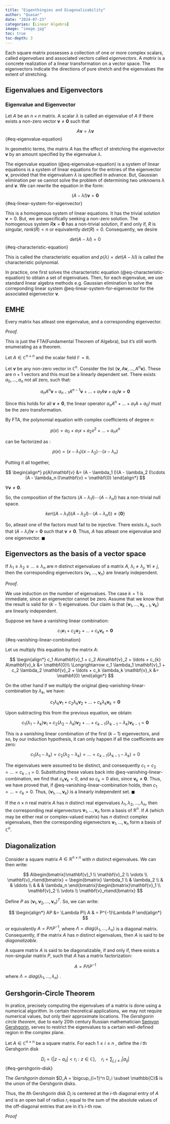 ```yaml
---
title: "Eigenthingies and Diagonalizability"
author: "Quasar"
date: "2024-07-23"
categories: [Linear Algebra]      
image: "image.jpg"
toc: true
toc-depth: 3
---
```


Each square matrix possesses a collection of one or more complex scalars, called *eigenvalues* and associated vectors called *eigenvectors*. A *matrix* is a concrete realization of a linear transformation on a vector space. The eigenvectors indicate the directions of pure stretch and the eigenvalues the extent of stretching.

## Eigenvalues and Eigenvectors

::: {#def-eigenvalue-and-eigenvector}
### Eigenvalue and Eigenvector

Let $A$ be an $n \times n$ matrix. A scalar $\lambda$ is called an eigenvalue of $A$ if there exists a non-zero vector $\mathbf{v} \neq \mathbf{0}$ such that

$$
A\mathbf{v} = \lambda \mathbf{v}
$$ {#eq-eigenvalue-equation}
:::

In geometric terms, the matrix $A$ has the effect of stretching the eigenvector $\mathbf{v}$ by an amount specified by the eigenvalue $\lambda$.

The eigenvalue equation (@eq-eigenvalue-equation) is a system of linear equations is a system of linear equations for the entries of the eigenvector $\mathbf{v}$, provided that the eigenvaluen $\lambda$ is specified in advance. But, Gaussian elimination per se cannot solve the problem of determining two unknowns $\lambda$ and $\mathbf{v}$. We can rewrite the equation in the form:

$$
(A- \lambda I)\mathbf{v} = \mathbf{0}
$$ {#eq-linear-system-for-eigenvector}

This is a homogenous system of linear equations. It has the trivial solution $\mathbf{v}=0$. But, we are specifically seeking a non-zero solution. The homogenous system $R\mathbf{x}=\mathbf{0}$ has a non-trivial solution, if and only if, $R$ is singular, $rank(R) < n$ or equivalently $det(R) = 0$. Consequently, we desire

$$
det(A-\lambda I) = 0
$$ {#eq-characteristic-equation}

This is called the characteristic equation and $p(\lambda) = det(A-\lambda I)$ is called the characteristic polynomial.

In practice, one first solves the characteristic equation (@eq-characteristic-equation) to obtain a set of eigenvalues. Then, for each eigenvalue, we use standard linear algebra methods e.g. Gaussian elimination to solve the correponding linear system @eq-linear-system-for-eigenvector for the associated eigenvector $\mathbf{v}$.

## EMHE

::: {#thm-every-matrix-has-atleast-one-eigenvalue}
Every matrix has atleast one eigenvalue, and a corresponding eigenvector.
:::

*Proof.*

This is just the FTA(Fundamental Theorem of Algebra), but it's still worth enumerating as a theorem.

Let $A \in \mathbb{C}^{n \times n}$ and the scalar field $\mathbb{F}= \mathbb{R}$.

Let $\mathbf{v}$ be any non-zero vector in $\mathbb{C}^n$. Consider the list $\{\mathbf{v},A\mathbf{v},\ldots,A^n \mathbf{v}\}$. These are $n+1$ vectors and this must be a linearly dependent set. There exists $a_0, \ldots, a_n$ not all zero, such that:

$$
a_n A^n \mathbf{v} + a_{n-1}A^{n-1}\mathbf{v} + \ldots + a_1 A \mathbf{v} + a_0 I \mathbf{v} = \mathbf{0}
$$

Since this holds for all $\mathbf{v}\neq \mathbf{0}$, the linear operator $a_n A^n + \ldots + a_1 A + a_0 I$ must be the zero transformation.

By FTA, the polynomial equation with complex coefficients of degree $n$:

$$
p(x) = a_0 + a_1 x + a_2 x^2 + \ldots + a_{n}x^n
$$

can be factorized as :

$$
p(x) = (x - \lambda_1)(x - \lambda_2)\cdots(x - \lambda_n)
$$

Putting it all together,

$$
\begin{align*}
p(A)\mathbf{v} &= (A - \lambda_1 I)(A - \lambda_2 I)\cdots (A - \lambda_n I)\mathbf{v} = \mathbf{0}
\end{align*}
$$

$\forall \mathbf{v} \neq \mathbf{0}$.

So, the composition of the factors $(A-\lambda_1 I)\cdots (A - \lambda_n I)$ has a non-trivial null space.

$$
ker((A-\lambda_1 I)(A-\lambda_2 I)\cdots (A - \lambda_n I)) \neq \{\mathbf{0}\}
$$

So, atleast one of the factors must fail to be injective. There exists $\lambda_i$, such that $(A-\lambda_i I)\mathbf{v}=\mathbf{0}$ such that $\mathbf{v}\neq \mathbf{0}$. Thus, $A$ has atleast one eigenvalue and one eigenvector. $\blacksquare$

## Eigenvectors as the basis of a vector space

::: {#lem-linear-independence-of-eigenvectors}
If $\lambda_1 \geq \lambda_2 \geq \ldots \geq \lambda_n$ are $n$ distinct eigenvalues of a matrix $A$, $\lambda_i \neq \lambda_j$, $\forall i \neq j$, then the corresponding eigenvectors $\{\mathbf{v}_1,\ldots,\mathbf{v}_n\}$ are linearly independent.
:::

*Proof*.

We use induction on the number of eigenvalues. The case $k=1$ is immediate, since an eigenvector cannot be zero. Assume that we know that the result is valid for $(k-1)$ eigenvalues. Our claim is that $\{\mathbf{v}_1,\ldots,\mathbf{v}_{k-1},\mathbf{v}_k\}$ are linearly independent.

Suppose we have a vanishing linear combination:

$$
c_1 \mathbf{v}_1 + c_2 \mathbf{v}_2 + \ldots + c_{k} \mathbf{v}_k = \mathbf{0}
$$ {#eq-vanishing-linear-combination}

Let us multiply this equation by the matrix $A$:

$$
\begin{align*}
c_1 A\mathbf{v}_1 + c_2 A\mathbf{v}_2 + \ldots + c_{k} A\mathbf{v}_k &= \mathbf{0}\\
\Longrightarrow c_1 \lambda_1 \mathbf{v}_1 + c_2 \lambda_2 \mathbf{v}_2 + \ldots + c_k \lambda_k \mathbf{v}_k &= \mathbf{0}
\end{align*}
$$

On the other hand if we multiply the original @eq-vanishing-linear-combination by $\lambda_k$, we have:

$$
c_1 \lambda_k \mathbf{v}_1 + c_2 \lambda_k \mathbf{v}_2 + \ldots + c_{k} \lambda_k \mathbf{v}_k = \mathbf{0}
$$

Upon subtracting this from the previous equation, we obtain:

$$
c_1 (\lambda_1 - \lambda_k) \mathbf{v}_1 + c_2 (\lambda_2 - \lambda_k)\mathbf{v}_2 + \ldots + c_{k-1} (\lambda_{k-1} - \lambda_k)\mathbf{v}_{k-1} = \mathbf{0}
$$

This is a vanishing linear combination of the first $(k-1)$ eigenvectors, and so, by our induction hypothesis, it can only happen if all the coefficients are zero:

$$
c_1(\lambda_1 - \lambda_k) = c_2(\lambda_2 - \lambda_k) = \ldots = c_{k-1}(\lambda_{k-1} - \lambda_k) = 0
$$

The eigenvalues were assumed to be distinct, and consequently $c_1 = c_2 = \ldots = c_{k-1} = 0$. Substituting these values back into @eq-vanishing-linear-combination, we find that $c_k \mathbf{v}_k = 0$, and so $c_k = 0$ also, since $\mathbf{v}_k \neq \mathbf{0}$. Thus, we have proved that, if @eq-vanishing-linear-combination holds, then $c_1 = \ldots = c_k = 0$. Thus, $\{\mathbf{v}_1,\ldots,\mathbf{v}_k\}$ is a linearly independent set. $\blacksquare$

::: {#thm-eigenbasis}
If the $n \times n$ real matrix $A$ has $n$ distinct real eigenvalues $\lambda_1,\lambda_2,\ldots,\lambda_n$, then the corresponding real eigenvectors $\mathbf{v}_1,\ldots,\mathbf{v}_n$ form a basis of $\mathbb{R}^n$. If $A$ (which may be either real or complex-valued matrix) has $n$ distinct complex eigenvalues, then the corresponding eigenvectors $\mathbf{v}_1,\ldots,\mathbf{v}_n$ form a basis of $\mathbb{C}^n$.
:::

## Diagonalization

Consider a square matrix $A \in \mathbb{R}^{n \times n}$ with $n$ distinct eigenvalues. We can then write:

$$
A\begin{bmatrix}\mathbf{v}_1 \\ \mathbf{v}_2 \\ \vdots \\ \mathbf{v}_n\end{bmatrix} = 
\begin{bmatrix}
\lambda_1 \\
& \lambda_2 \\
& & \ddots \\
& & & \lambda_n
\end{bmatrix}\begin{bmatrix}\mathbf{v}_1 \\ \mathbf{v}_2 \\ \vdots \\ \mathbf{v}_n\end{bmatrix}
$$

Define $P$ as $(\mathbf{v}_1,\mathbf{v}_2,\ldots,\mathbf{v}_n)^T$. So, we can write:

$$
\begin{align*}
AP &= \Lambda P\\
A & = P^{-1}\Lambda P
\end{align*}
$$

or equivalently $A=P\Lambda P^{-1}$, where $\Lambda = diag(\lambda_1,\ldots,\lambda_n)$ is a diagonal matrix. Consequently, if the matrix $A$ has $n$ distinct eigenvalues, then $A$ is said to be *diagonalizable*.

::: {#def-diagonalizability}
A square matrix $A$ is said to be diagonalizable, if and only if, there exists a non-singular matrix $P$, such that $A$ has a matrix factorization:

$$
A = P\Lambda P^{-1}
$$

where $\Lambda=diag(\lambda_1,\ldots,\lambda_n)$ .
:::

## Gershgorin-Circle Theorem

In pratice, precisely computing the eigenvalues of a matrix is done using a numerical algorithm. In certain theoretical applications, we may not require numerical values, but only their approximate locations. The *Gershgorin circle theorem*, due to early 20th century Russian mathematician [Semyon Gershgorin](https://en.wikipedia.org/wiki/Semyon_Aranovich_Gershgorin), serves to restrict the eigenvalues to a certain well-defined region in the complex plane.

::: {#def-gershgorin-disk}
Let $A \in \mathbb{C}^{n \times n}$ be a square matrix. For each $1 \leq i \leq n$ , define the $i$ th Gershgorin disk

$$
D_i = \{|z - a_{ii}|<r_i:z\in\mathbb{C}\}, \quad r_i = \sum_{j,j\neq i} |a_{ij}|
$${#eq-gershgorin-disk}

The *Gershgorin domain* $D_A = \bigcup_{i=1}^n D_i \subset \mathbb{C}$ is the union of the Gershgorin disks. 
:::

Thus, the $i$th Gershgorin disk $D_i$ is centered at the $i$-th diagonal entry of $A$ and is an open ball of radius $r_i$ equal to the sum of the absolute values of the off-diagonal entries that are in it's $i$-th row. 

*Proof*
